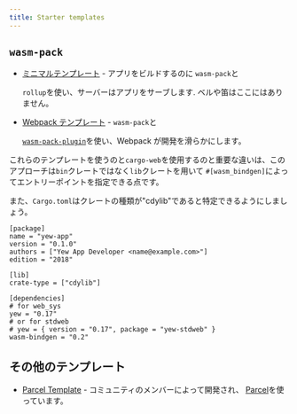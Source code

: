 ```yaml
---
title: Starter templates
---
```


## `wasm-pack`

-   [ミニマルテンプレート](https://github.com/yewstack/yew-wasm-pack-minimal) - アプリをビルドするのに `wasm-pack`と

    `rollup`を使い、サーバーはアプリをサーブします. ベルや笛はここにはありません。

-   [Webpack テンプレート](https://github.com/yewstack/yew-wasm-pack-template) - `wasm-pack`と

    [`wasm-pack-plugin`](https://github.com/wasm-tool/wasm-pack-plugin)を使い、Webpack が開発を滑らかにします。

これらのテンプレートを使うのと`cargo-web`を使用するのと重要な違いは、このアプローチは`bin`クレートではなく`lib`クレートを用いて
`#[wasm_bindgen]`によってエントリーポイントを指定できる点です。

また、`Cargo.toml`はクレートの種類が"cdylib"であると特定できるようにしましょう。

```text title="Cargo.toml"
[package]
name = "yew-app"
version = "0.1.0"
authors = ["Yew App Developer <name@example.com>"]
edition = "2018"

[lib]
crate-type = ["cdylib"]

[dependencies]
# for web_sys
yew = "0.17"
# or for stdweb
# yew = { version = "0.17", package = "yew-stdweb" }
wasm-bindgen = "0.2"
```

## その他のテンプレート

-   [Parcel Template](https://github.com/spielrs/yew-parcel-template) - コミュニティのメンバーによって開発され、
    [Parcel](https://parceljs.org/)を使っています。
